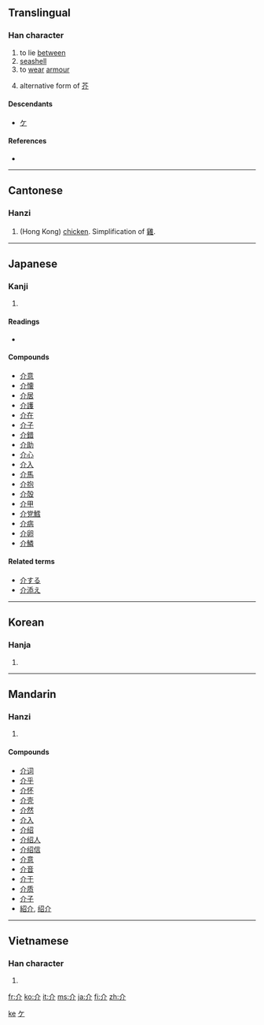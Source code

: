 ==Translingual==

===Han character===
{{Han char|rn=9|rad=人|as=02|sn=4|four=8022<sub>0</sub>|canj=人中中 (OLL)}}

# to lie [[between]]
# [[seashell]]
# to [[wear]] [[armour]]
# {{context|literary|lang=mul}} alternative form of [[芥]]

====Descendants====
* [[ケ]]

====References====
* {{Han ref|kx=0091.190|dkj=00359|dj=0194.040|hdz=10103.090|uh=4ECB|ud=20171|bh=A4B6|bd=42166}}

<!--*# [[forerunner]], [[herald]], [[harbinger]]-->

[[Category:Han characters from which kana were derived|ke]]
[[Category:Han characters from which katakana were derived|ケ]]

----

==Cantonese==

===Hanzi===
{{yue-hanzi|jyut=|y=gaai3}}

# (Hong Kong) [[chicken]]. Simplification of [[雞]].

----

==Japanese==

===Kanji===
{{ja-kanji|grade=c|rs=人02}}

# {{defn|Japanese}}

====Readings====
* {{ja-readings|on=[[かい]] ([[kai]])|kun=[[たすける]] ([[tasukeru]]), [[すけ]] ([[suke]])}}

====Compounds====
* [[介意]]
* [[介懐]]
* [[介居]]
* [[介護]]
* [[介在]]
* [[介子]]
* [[介錯]]
* [[介助]]
* [[介心]]
* [[介入]]
* [[介馬]]
* [[介抱]]
* [[介殻]]
* [[介甲]]
* [[介党鱈]]
* [[介病]]
* [[介卵]]
* [[介鱗]]

====Related terms====
* [[介する]]
* [[介添え]]

----

==Korean==

===Hanja===
{{ko-hanja|hangeul=개|rv=gae|mr=kae}}

# {{defn|Korean}}

----

==Mandarin==

===Hanzi===
{{cmn-hanzi|pin=[[jiè]] ([[jie4]])|wg=chieh<sup>4</sup>}}

# {{defn|Mandarin}}

====Compounds====
* [[介词]]
* [[介乎]]
* [[介怀]]
* [[介壳]]
* [[介然]]
* [[介入]]
* [[介绍]]
* [[介绍人]]
* [[介绍信]]
* [[介意]]
* [[介音]]
* [[介于]]
* [[介质]]
* [[介子]]
* [[紹介]], [[绍介]]

----

==Vietnamese==

===Han character===
{{vi-hantu|giới}}

# {{defn|Vietnamese}}

[[fr:介]]
[[ko:介]]
[[it:介]]
[[ms:介]]
[[ja:介]]
[[fi:介]]
[[zh:介]]